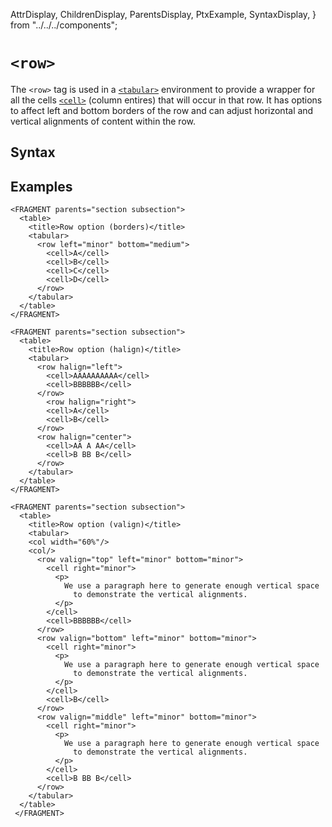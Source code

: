   AttrDisplay,
  ChildrenDisplay,
  ParentsDisplay,
  PtxExample,
  SyntaxDisplay,
} from "../../../components";

# `<row>`

The `<row>` tag is used in a [`<tabular>`](tabular) environment to provide a
wrapper for all the cells [`<cell>`](cell)  (column entires) that will occur in
that row.  It has options to affect left and bottom borders of the row and can
adjust horizontal and vertical alignments of content within the row.


## Syntax

<SyntaxDisplay name="row" />

## Examples

```ptx-example
<FRAGMENT parents="section subsection">
  <table>
    <title>Row option (borders)</title>
    <tabular>
      <row left="minor" bottom="medium">
        <cell>A</cell>
        <cell>B</cell>
        <cell>C</cell>
        <cell>D</cell>
      </row>
    </tabular>
  </table>
</FRAGMENT>
```

```ptx-example
<FRAGMENT parents="section subsection">
  <table>
    <title>Row option (halign)</title>
    <tabular>
      <row halign="left">
        <cell>AAAAAAAAAA</cell>
        <cell>BBBBBB</cell>
      </row>
        <row halign="right">
        <cell>A</cell>
        <cell>B</cell>
      </row>
      <row halign="center">
        <cell>AA A AA</cell>
        <cell>B BB B</cell>
      </row>
    </tabular>
  </table>
</FRAGMENT>
```

```ptx-example
<FRAGMENT parents="section subsection">
  <table>
    <title>Row option (valign)</title>
    <tabular>
    <col width="60%"/>
    <col/>
      <row valign="top" left="minor" bottom="minor">
        <cell right="minor">
          <p>
            We use a paragraph here to generate enough vertical space
              to demonstrate the vertical alignments.
          </p>
        </cell>
        <cell>BBBBBB</cell>
      </row>
      <row valign="bottom" left="minor" bottom="minor">
        <cell right="minor">
          <p>
            We use a paragraph here to generate enough vertical space
              to demonstrate the vertical alignments.
          </p>
        </cell>
        <cell>B</cell>
      </row>
      <row valign="middle" left="minor" bottom="minor">
        <cell right="minor">
          <p>
            We use a paragraph here to generate enough vertical space
              to demonstrate the vertical alignments.
          </p>
        </cell>
        <cell>B BB B</cell>
      </row>
    </tabular>
  </table>
 </FRAGMENT>
```
